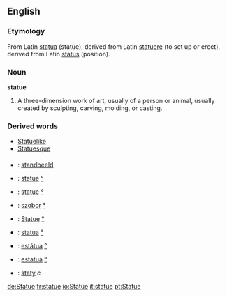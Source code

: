 ==English==
===Etymology===
From Latin [[statua]] (statue), derived from Latin [[statuere]] (to set up or erect), derived from Latin [[status]] (position).
===Noun===
'''statue'''
#A three-dimension work of art, usually of a person or animal, usually created by sculpting, carving, molding, or casting.
===Derived words===
*[[Statuelike]]
*[[Statuesque]]
===={{trans}}====
*{{nl}}: [[standbeeld]]
*{{en}}: [[statue]] [[:en: statue |°]]
*{{fr}}: [[statue]] [[:fr: statue |°]]
*{{hu}}: [[szobor]] [[:hu: szobor |°]] 
*{{de}}: [[Statue]] [[:de: Statue |°]]
*{{it}}: [[statua]] [[:it:statua|°]]
*{{pt}}: [[estátua]] [[:pt: estátua |°]]
*{{es}}: [[estatua]] [[:es: estatua |°]]
*{{sv}}: [[staty]] ''c''

[[de:Statue]]
[[fr:statue]]
[[io:Statue]]
[[it:statue]]
[[pt:Statue]]